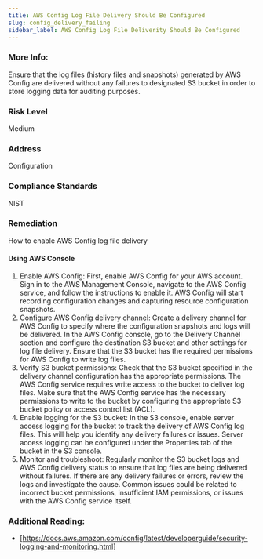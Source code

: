 ```yaml
---
title: AWS Config Log File Delivery Should Be Configured
slug: config_delivery_failing
sidebar_label: AWS Config Log File Deliverity Should Be Configured
---
```


### More Info:

Ensure that the log files (history files and snapshots) generated by AWS Config are delivered without any failures to designated S3 bucket in order to store logging data for auditing purposes.

### Risk Level

Medium

### Address

Configuration

### Compliance Standards

NIST

### Remediation

How to enable AWS Config log file delivery

#### Using AWS Console

1. Enable AWS Config: First, enable AWS Config for your AWS account. Sign in to the AWS Management Console, navigate to the AWS Config service, and follow the instructions to enable it. AWS Config will start recording configuration changes and capturing resource configuration snapshots.
2. Configure AWS Config delivery channel: Create a delivery channel for AWS Config to specify where the configuration snapshots and logs will be delivered. In the AWS Config console, go to the Delivery Channel section and configure the destination S3 bucket and other settings for log file delivery. Ensure that the S3 bucket has the required permissions for AWS Config to write log files.
3. Verify S3 bucket permissions: Check that the S3 bucket specified in the delivery channel configuration has the appropriate permissions. The AWS Config service requires write access to the bucket to deliver log files. Make sure that the AWS Config service has the necessary permissions to write to the bucket by configuring the appropriate S3 bucket policy or access control list (ACL).
4. Enable logging for the S3 bucket: In the S3 console, enable server access logging for the bucket to track the delivery of AWS Config log files. This will help you identify any delivery failures or issues. Server access logging can be configured under the Properties tab of the bucket in the S3 console.
5. Monitor and troubleshoot: Regularly monitor the S3 bucket logs and AWS Config delivery status to ensure that log files are being delivered without failures. If there are any delivery failures or errors, review the logs and investigate the cause. Common issues could be related to incorrect bucket permissions, insufficient IAM permissions, or issues with the AWS Config service itself.

### Additional Reading:

- [https://docs.aws.amazon.com/config/latest/developerguide/security-logging-and-monitoring.html]
